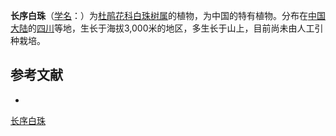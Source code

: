 {{Speciesbox
| name = 长序白珠
| status = 
| status_system = 
| image =
| genus = Gaultheria
| species =  longiracemosa
| authority = Y. C. Yang
}}

'''长序白珠'''（[[学名|学名]]：{{lang|la|''Gaultheria longiracemosa''}}）为[[杜鹃花科|杜鹃花科]][[白珠树属|白珠树属]]的植物，为中国的特有植物。分布在[[中国大陆|中国大陆]]的[[四川|四川]]等地，生长于海拔3,000米的地区，多生长于山上，目前尚未由人工引种栽培。

== 参考文献 ==
<div class="references-small">
* {{cite web| url =http://www.bioinfo.cn/db05/KmzwSpecies.php?action=view&id=23547| title =长序白珠| work =《中国高等植物数据库全库》| publisher =中国科学院微生物研究所| author =昆明植物研究所| accessdate =2009-02-25| deadurl =yes| archiveurl =https://web.archive.org/web/20160305042548/http://www.bioinfo.cn/db05/KmzwSpecies.php?action=view&id=23547| archivedate =2016-03-05}}
</div>
{{Taxonbar|from=Q15232232}}

[[Category:白珠树属|长序白珠]]


{{植物小作品}}